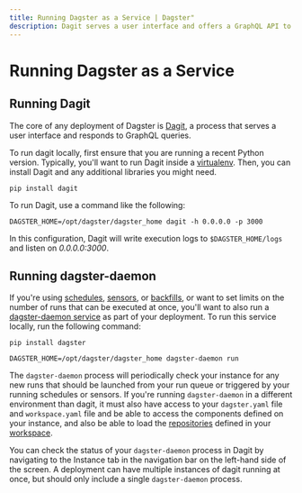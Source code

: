 ```yaml
---
title: Running Dagster as a Service | Dagster"
description: Dagit serves a user interface and offers a GraphQL API to Dagster. Here's how to run it.
---
```


# Running Dagster as a Service

## Running Dagit

The core of any deployment of Dagster is [Dagit](/concepts/dagit/dagit), a process that serves a user interface and responds to GraphQL queries.

To run dagit locally, first ensure that you are running a recent Python version. Typically, you'll want to run Dagit inside a [virtualenv](https://virtualenv.pypa.io/en/stable/). Then, you can install Dagit and any additional libraries you might need.

```shell
pip install dagit
```

To run Dagit, use a command like the following:

```shell
DAGSTER_HOME=/opt/dagster/dagster_home dagit -h 0.0.0.0 -p 3000
```

In this configuration, Dagit will write execution logs to `$DAGSTER_HOME/logs` and listen on _0.0.0.0:3000_.

## Running dagster-daemon

If you're using [schedules](/concepts/partitions-schedules-sensors/schedules), [sensors](/concepts/partitions-schedules-sensors/sensors), or [backfills](/concepts/partitions-schedules-sensors/backfills), or want to set limits on the number of runs that can be executed at once, you'll want to also run a [dagster-daemon service](/deployment/dagster-daemon) as part of your deployment. To run this service locally, run the following command:

```shell
pip install dagster

DAGSTER_HOME=/opt/dagster/dagster_home dagster-daemon run
```

The `dagster-daemon` process will periodically check your instance for any new runs that should be launched from your run queue or triggered by your running schedules or sensors. If you're running `dagster-daemon` in a different environment than dagit, it must also have access to your `dagster.yaml` file and `workspace.yaml` file and be able to access the components defined on your instance, and also be able to load the [repositories](/concepts/repositories-workspaces/repositories) defined in your [workspace](/concepts/repositories-workspaces/workspaces).

You can check the status of your `dagster-daemon` process in Dagit by navigating to the Instance tab in the navigation bar on the left-hand side of the screen. A deployment can have multiple instances of dagit running at once, but should only include a single `dagster-daemon` process.
